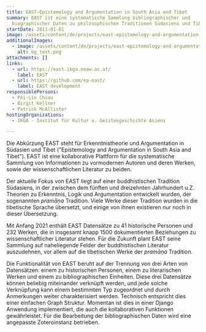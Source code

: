 ```yaml
---
title: EAST—Epistemology and Argumentation in South Asia and Tibet
summary: EAST ist eine systematische Sammlung bibliographischer und
  biographischer Daten zu philosophischen Traditionen Südasiens und Tibets.
startDate: 2011-01-01
image: /assets/content/de/projects/east-epistemology-and-argumentation-south-asia-and-tibet/bg_text_neu2.png
additionalImages:
  - image: /assets/content/de/projects/east-epistemology-and-argumentation-south-asia-and-tibet/additionalImages/bg_text.png
    alt: bg_text.png
attachments: []
links:
  - url: https://east.ikga.oeaw.ac.at/
    label: EAST
  - url: https://github.com/ea-east/
    label: EAST development
responsiblePersons:
  - Pei-Lin Chiou
  - Birgit Kellner
  - Patrick McAllister
hostingOrganizations:
  - IKGA - Institut für Kultur u. Geistesgeschichte Asiens

---
```

Die Abkürzung EAST steht für Erkenntnistheorie und Argumentation in Südasien und Tibet ("Epistemology and Argumentation in South Asia and Tibet"). EAST ist eine kollaborative Plattform für die systematische Sammlung von Informationen zu vormodernen Autoren und deren Werken, sowie der wissenschaftlichen Literatur zu beiden.

Der aktuelle Fokus von EAST liegt auf einer buddhistischen Tradition Südasiens, in der zwischen dem fünften und dreizehnten Jahrhundert u.Z. Theorien zu Erkenntnis, Logik und Argumentation entwickelt wurden, der sogenannten _pramāṇa_ Tradition. Viele Werke dieser Tradition wurden in die tibetische Sprache übersetzt, und einige von ihnen existieren nur noch in dieser Übersetzung.

Mit Anfang 2021 enthält EAST Datensätze zu 41 historische Personen und 232 Werken, die in insgesamt knapp 1500 dokumentierten Beziehungen zu wissenschaftlicher Literatur stehen. Für die Zukunft plant EAST seine Sammlung auf naheliegende Felder der buddhistischen Literatur auszudehnen, vor allem auf die tibetischen Werke der _pramāṇa_ Tradition.

Die Funktionalität von EAST beruht auf der Trennung von drei Arten von Datensätzen: einem zu historischen Personen, einem zu literarischen Werken und einem zu bibliographischen Einheiten. Diese drei Datensätze können beliebig miteinander verknüpft werden, und jede solche Verknüpfung kann einem bestimmten Typ zugeordnet und durch Anmerkungen weiter charakterisiert werden. Technisch entspricht dies einer einfachen Graph Struktur. Momentan ist dies in einer Django Anwendung implementiert, die auch die kollaborativen Funktionen gewährleistet. Für die Bearbeitung der bibliographischen Daten wird eine angepasste Zoteroinstanz betrieben.

